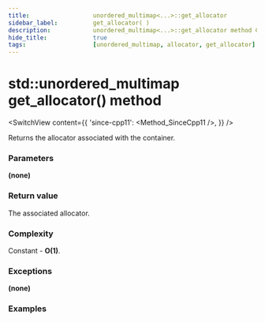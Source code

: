 ```yaml
---
title:					unordered_multimap<...>::get_allocator
sidebar_label:			get_allocator( )
description:			unordered_multimap<...>::get_allocator method C++ documentation
hide_title:				true
tags:					[unordered_multimap, allocator, get_allocator]
---
```



<!----------------- Codes ---------------------->

<!-- get_allocator() -->

# std::unordered_multimap get_allocator() method

<SwitchView content={{
    'since-cpp11': <Method_SinceCpp11 />,
}} />

Returns the allocator associated with the container.

### Parameters

**(none)**
 
### Return value

The associated allocator.

### Complexity

Constant - **O(1)**.

### Exceptions

**(none)**

### Examples

<ImproveSection />
